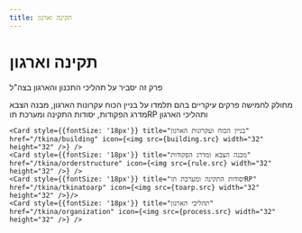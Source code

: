 ```yaml
---
title: תקינה וארגון
---
```



# תקינה וארגון

פרק זה יסביר על תהליכי התכנון והארגון בצה"ל

מחולק לחמישה פרקים עיקריים בהם תלמדו על בניין הכוח עקרונות הארגון, מבנה הצבא מדרג הפקודות, יסודות התקינה ומערכת תוRP ותהליכי הארגון

<Cards>

    <Card style={{fontSize: '18px'}} title="בניין הכוח ועקרונות הארגון" href="/tkina/building" icon={<img src={building.src} width="32" height="32" />} />
    <Card style={{fontSize: '18px'}} title="מבנה הצבא ומדרג הפקודות" href="/tkina/orderstructure" icon={<img src={rule.src} width="32" height="32" />} />
    <Card style={{fontSize: '18px'}} title="יסודות התקינה ומערכת תוRP" href="/tkina/tkinatoarp" icon={<img src={toarp.src} width="32" height="32" />}/>
    <Card style={{fontSize: '18px'}} title="תהליכי הארגון" href="/tkina/organization" icon={<img src={process.src} width="32" height="32" />} />
    
</Cards>